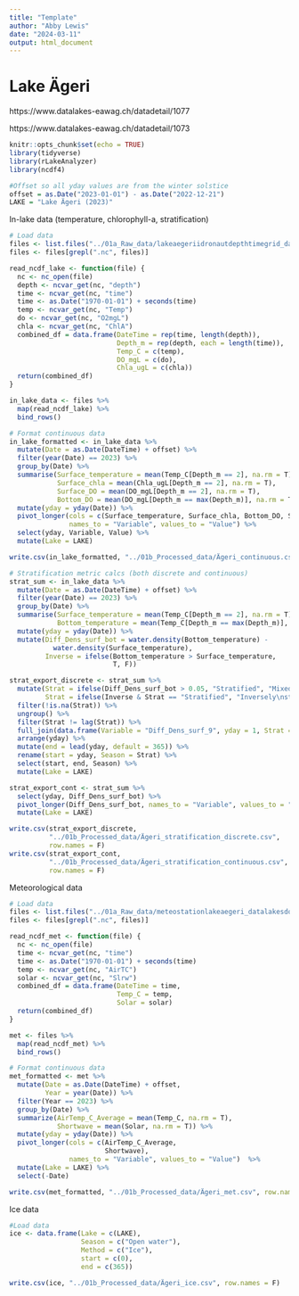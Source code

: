 ```yaml
---
title: "Template"
author: "Abby Lewis"
date: "2024-03-11"
output: html_document
---
```


# Lake Ägeri

https://www.datalakes-eawag.ch/datadetail/1077

https://www.datalakes-eawag.ch/datadetail/1073 

```r
knitr::opts_chunk$set(echo = TRUE)
library(tidyverse)
library(rLakeAnalyzer)
library(ncdf4)

#Offset so all yday values are from the winter solstice
offset = as.Date("2023-01-01") - as.Date("2022-12-21")
LAKE = "Lake Ägeri (2023)"
```

In-lake data (temperature, chlorophyll-a, stratification)

```r
# Load data
files <- list.files("../01a_Raw_data/lakeaegeriidronautdepthtimegrid_datalakesdownload", full.names = T)
files <- files[grepl(".nc", files)]

read_ncdf_lake <- function(file) {
  nc <- nc_open(file)
  depth <- ncvar_get(nc, "depth")
  time <- ncvar_get(nc, "time")
  time <- as.Date("1970-01-01") + seconds(time)
  temp <- ncvar_get(nc, "Temp")
  do <- ncvar_get(nc, "O2mgL")
  chla <- ncvar_get(nc, "ChlA")
  combined_df = data.frame(DateTime = rep(time, length(depth)), 
                           Depth_m = rep(depth, each = length(time)),
                           Temp_C = c(temp),
                           DO_mgL = c(do),
                           Chla_ugL = c(chla))
  return(combined_df)
}

in_lake_data <- files %>%
  map(read_ncdf_lake) %>%
  bind_rows()

# Format continuous data
in_lake_formatted <- in_lake_data %>%
  mutate(Date = as.Date(DateTime) + offset) %>%
  filter(year(Date) == 2023) %>%
  group_by(Date) %>%
  summarise(Surface_temperature = mean(Temp_C[Depth_m == 2], na.rm = T),
            Surface_chla = mean(Chla_ugL[Depth_m == 2], na.rm = T),
            Surface_DO = mean(DO_mgL[Depth_m == 2], na.rm = T),
            Bottom_DO = mean(DO_mgL[Depth_m == max(Depth_m)], na.rm = T)) %>%
  mutate(yday = yday(Date)) %>%
  pivot_longer(cols = c(Surface_temperature, Surface_chla, Bottom_DO, Surface_DO), 
               names_to = "Variable", values_to = "Value") %>%
  select(yday, Variable, Value) %>%
  mutate(Lake = LAKE)

write.csv(in_lake_formatted, "../01b_Processed_data/Ägeri_continuous.csv", row.names = F)

# Stratification metric calcs (both discrete and continuous)
strat_sum <- in_lake_data %>%
  mutate(Date = as.Date(DateTime) + offset) %>%
  filter(year(Date) == 2023) %>%
  group_by(Date) %>%
  summarise(Surface_temperature = mean(Temp_C[Depth_m == 2], na.rm = T),
            Bottom_temperature = mean(Temp_C[Depth_m == max(Depth_m)], na.rm = T)) %>%
  mutate(yday = yday(Date)) %>%
  mutate(Diff_Dens_surf_bot = water.density(Bottom_temperature) - 
           water.density(Surface_temperature),
         Inverse = ifelse(Bottom_temperature > Surface_temperature,
                          T, F))

strat_export_discrete <- strat_sum %>%
  mutate(Strat = ifelse(Diff_Dens_surf_bot > 0.05, "Stratified", "Mixed"),
         Strat = ifelse(Inverse & Strat == "Stratified", "Inversely\nstratified", Strat)) %>%
  filter(!is.na(Strat)) %>%
  ungroup() %>%
  filter(Strat != lag(Strat)) %>%
  full_join(data.frame(Variable = "Diff_Dens_surf_9", yday = 1, Strat = "Mixed")) %>%
  arrange(yday) %>%
  mutate(end = lead(yday, default = 365)) %>%
  rename(start = yday, Season = Strat) %>%
  select(start, end, Season) %>%
  mutate(Lake = LAKE)

strat_export_cont <- strat_sum %>%
  select(yday, Diff_Dens_surf_bot) %>%
  pivot_longer(Diff_Dens_surf_bot, names_to = "Variable", values_to = "Value") %>%
  mutate(Lake = LAKE)

write.csv(strat_export_discrete, 
          "../01b_Processed_data/Ägeri_stratification_discrete.csv", 
          row.names = F)
write.csv(strat_export_cont, 
          "../01b_Processed_data/Ägeri_stratification_continuous.csv", 
          row.names = F)
```

Meteorological data

```r
# Load data
files <- list.files("../01a_Raw_data/meteostationlakeaegeri_datalakesdownload", full.names = T)
files <- files[grepl(".nc", files)]

read_ncdf_met <- function(file) {
  nc <- nc_open(file)
  time <- ncvar_get(nc, "time")
  time <- as.Date("1970-01-01") + seconds(time)
  temp <- ncvar_get(nc, "AirTC")
  solar <- ncvar_get(nc, "Slrw")
  combined_df = data.frame(DateTime = time, 
                           Temp_C = temp,
                           Solar = solar)
  return(combined_df)
}

met <- files %>%
  map(read_ncdf_met) %>%
  bind_rows()

# Format continuous data
met_formatted <- met %>%
  mutate(Date = as.Date(DateTime) + offset,
         Year = year(Date)) %>%
  filter(Year == 2023) %>%
  group_by(Date) %>%
  summarize(AirTemp_C_Average = mean(Temp_C, na.rm = T),
            Shortwave = mean(Solar, na.rm = T)) %>%
  mutate(yday = yday(Date)) %>%
  pivot_longer(cols = c(AirTemp_C_Average,
                        Shortwave), 
               names_to = "Variable", values_to = "Value")  %>%
  mutate(Lake = LAKE) %>%
  select(-Date)

write.csv(met_formatted, "../01b_Processed_data/Ägeri_met.csv", row.names = F)
```

Ice data

```r
#Load data
ice <- data.frame(Lake = c(LAKE),
                  Season = c("Open water"),
                  Method = c("Ice"),
                  start = c(0),
                  end = c(365))

write.csv(ice, "../01b_Processed_data/Ägeri_ice.csv", row.names = F)
```
